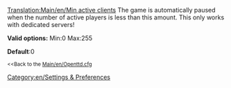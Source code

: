 [[Translation:Main/en/Min active clients]]
[[Category:en/Settings & Preferences]]
The game is automatically paused when the number of active players is less than this amount. This only works with dedicated servers!

'''Valid options:''' Min:0 Max:255

'''Default''':0

<small><<Back to the [[Main/en/Openttd.cfg]]</small>
